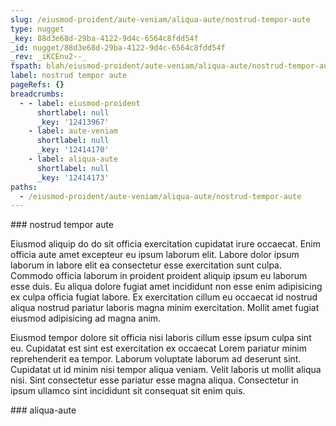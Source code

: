 ```yaml
---
slug: /eiusmod-proident/aute-veniam/aliqua-aute/nostrud-tempor-aute
type: nugget
_key: 88d3e68d-29ba-4122-9d4c-6564c8fdd54f
_id: nugget/88d3e68d-29ba-4122-9d4c-6564c8fdd54f
_rev: _iKCEnu2--_
fspath: blah/eiusmod-proident/aute-veniam/aliqua-aute/nostrud-tempor-aute.md
label: nostrud tempor aute
pageRefs: {}
breadcrumbs:
  - - label: eiusmod-proident
      shortlabel: null
      _key: '12413967'
    - label: aute-veniam
      shortlabel: null
      _key: '12414170'
    - label: aliqua-aute
      shortlabel: null
      _key: '12414173'
paths:
  - /eiusmod-proident/aute-veniam/aliqua-aute/nostrud-tempor-aute
---
```


<NuggetArea>
<Nugget slug="/eiusmod-proident/aute-veniam/aliqua-aute/nostrud-tempor-aute" type="nugget" _key="88d3e68d-29ba-4122-9d4c-6564c8fdd54f" _id="nugget/88d3e68d-29ba-4122-9d4c-6564c8fdd54f" _rev="_iKCEnu2--_" fspath="blah/eiusmod-proident/aute-veniam/aliqua-aute/nostrud-tempor-aute.md" label="nostrud tempor aute" paths="/eiusmod-proident/aute-veniam/aliqua-aute/nostrud-tempor-aute">
<NuggetBody>
### nostrud tempor aute

Eiusmod aliquip do do sit officia exercitation cupidatat irure occaecat. Enim officia aute amet excepteur eu ipsum laborum elit. Labore dolor ipsum laborum in labore elit ea consectetur esse exercitation sunt culpa. Commodo officia laborum in proident proident aliquip ipsum eu laborum esse duis. Eu aliqua dolore fugiat amet incididunt non esse enim adipisicing ex culpa officia fugiat labore. Ex exercitation cillum eu occaecat id nostrud aliqua nostrud pariatur laboris magna minim exercitation. Mollit amet fugiat eiusmod adipisicing ad magna anim.

Eiusmod tempor dolore sit officia nisi laboris cillum esse ipsum culpa sint eu. Cupidatat est sint est exercitation ex occaecat Lorem pariatur minim reprehenderit ea tempor. Laborum voluptate laborum ad deserunt sint. Cupidatat ut id minim nisi tempor aliqua veniam. Velit laboris ut mollit aliqua nisi. Sint consectetur esse pariatur esse magna aliqua. Consectetur in ipsum ullamco sint incididunt sit consequat sit enim quis.

</NuggetBody>
<Breadcrumbs>
<Crumbs>
<Crumb _key="12413967" label="eiusmod-proident" /><Crumb _key="12414170" label="aute-veniam" /><Crumb _key="12414173" label="aliqua-aute" />
</Crumbs>
</Breadcrumbs>
</Nugget>

<NuggetsInbound>
</NuggetsInbound>
<NuggetsOutbound>
</NuggetsOutbound>
</NuggetArea>
<PassagesInbound>
<Passage direction="inbound" type="passage" _key="12414173" _id="passage/12414173" _rev="_iKCEnuy--A" label="aliqua-aute" passage="aliqua-aute" fspath="blah/eiusmod-proident/aute-veniam/aliqua-aute" paths="/eiusmod-proident/aute-veniam/aliqua-aute" slug="/eiusmod-proident/aute-veniam/aliqua-aute">
<NuggetBody>
### aliqua-aute

</NuggetBody>
<Breadcrumbs>
<Crumbs>
<Crumb _key="12413967" label="eiusmod-proident" /><Crumb _key="12414170" label="aute-veniam" />
</Crumbs>
</Breadcrumbs>
</Passage>

</PassagesInbound>
<PassagesOutbound>
</PassagesOutbound>